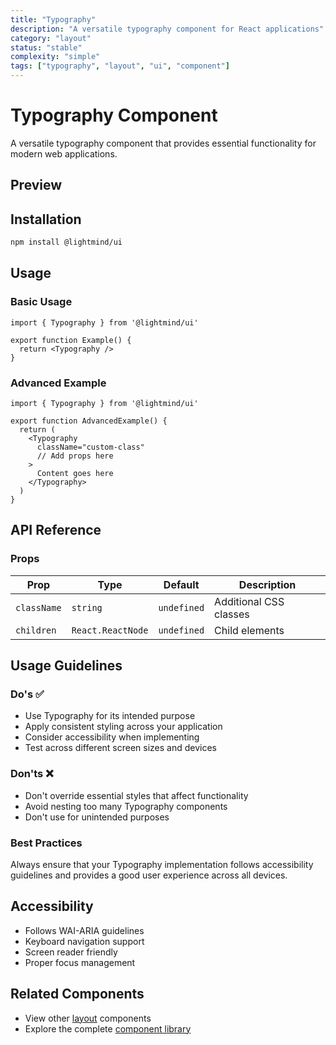 ```yaml
---
title: "Typography"
description: "A versatile typography component for React applications"
category: "layout"
status: "stable"
complexity: "simple"
tags: ["typography", "layout", "ui", "component"]
---
```



# Typography Component

A versatile typography component that provides essential functionality for modern web applications.

## Preview

<div className="space-y-6">
  <TypographyDemo />
</div>

## Installation

```bash
npm install @lightmind/ui
```

## Usage

### Basic Usage

```tsx
import { Typography } from '@lightmind/ui'

export function Example() {
  return <Typography />
}
```

### Advanced Example

```tsx
import { Typography } from '@lightmind/ui'

export function AdvancedExample() {
  return (
    <Typography
      className="custom-class"
      // Add props here
    >
      Content goes here
    </Typography>
  )
}
```

## API Reference

### Props

| Prop | Type | Default | Description |
|------|------|---------|-------------|
| `className` | `string` | `undefined` | Additional CSS classes |
| `children` | `React.ReactNode` | `undefined` | Child elements |

## Usage Guidelines

### Do's ✅

- Use Typography for its intended purpose
- Apply consistent styling across your application
- Consider accessibility when implementing
- Test across different screen sizes and devices

### Don'ts ❌

- Don't override essential styles that affect functionality
- Avoid nesting too many Typography components
- Don't use for unintended purposes

### Best Practices

Always ensure that your Typography implementation follows accessibility guidelines and provides a good user experience across all devices.

## Accessibility

- Follows WAI-ARIA guidelines
- Keyboard navigation support
- Screen reader friendly
- Proper focus management

## Related Components

- View other [layout](/category/layout) components
- Explore the complete [component library](/search)
